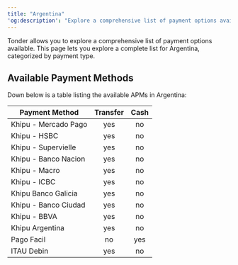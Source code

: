```yaml
---
title: "Argentina"
'og:description': "Explore a comprehensive list of payment options available in Argentina with Tonder, categorized by payment type."
---
```


Tonder allows you to explore a comprehensive list of payment options available. This page lets you explore a complete list for Argentina, categorized by payment type.

## Available Payment Methods 

Down below is a table listing the available APMs in Argentina:

| Payment Method               | Transfer | Cash |
|-----------------------------|:--------:|:----:|
| Khipu - Mercado Pago        | yes      | no   |
| Khipu - HSBC                | yes      | no   |
| Khipu - Supervielle         | yes      | no   |
| Khipu - Banco Nacion        | yes      | no   |
| Khipu - Macro               | yes      | no   |
| Khipu - ICBC                | yes      | no   |
| Khipu Banco Galicia         | yes      | no   |
| Khipu - Banco Ciudad        | yes      | no   |
| Khipu - BBVA                | yes      | no   |
| Khipu Argentina             | yes      | no   |
| Pago Facil                  | no       | yes  |
| ITAU Debin                  | yes      | no   |